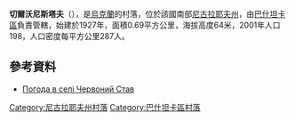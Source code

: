 {{coord|47|13|27|N|32|36|50|E|scale:100000|display=title}}

'''切爾沃尼斯塔夫'''（{{lang-uk|Червоний Став}}），是[[烏克蘭|烏克蘭]]的村落，位於該國南部[[尼古拉耶夫州|尼古拉耶夫州]]，由[[巴什坦卡區|巴什坦卡區]]負責管轄，始建於1927年，面積0.69平方公里，海拔高度64米，2001年人口198，人口密度每平方公里287人。

==參考資料==
* [http://weather.in.ua/ua/nikolaevskaja/28107 Погода в селі Червоний Став] {{Wayback|url=http://weather.in.ua/ua/nikolaevskaja/28107 |date=20160607113524 }}

[[Category:尼古拉耶夫州村落|Category:尼古拉耶夫州村落]]
[[Category:巴什坦卡區村落|Category:巴什坦卡區村落]]


{{Mykolaiv-geo-stub}}
